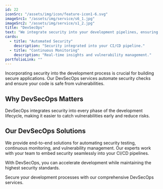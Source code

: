 ```yaml
---
id: 22
iconSrc: "/assets/img/icon/feature-icon1-6.svg"
imageSrc1: "/assets/img/service/s6_1.jpg"
imageSrc2: "/assets/img/service/s1_2.jpg"
title: "DevSecOps"
text: "We integrate security into your development pipelines, ensuring secure software delivery."
cards:
  - title: "Automated Security"
    description: "Security integrated into your CI/CD pipeline."
  - title: "Continuous Monitoring"
    description: "Real-time insights and vulnerability management."
portfolioLink: ""
---
```


Incorporating security into the development process is crucial for building secure applications. Our DevSecOps services automate security checks and ensure your code is safe from vulnerabilities.

## Why DevSecOps Matters

DevSecOps integrates security into every phase of the development lifecycle, making it easier to catch vulnerabilities early and reduce risks.

## Our DevSecOps Solutions

We provide end-to-end solutions for automating security testing, continuous monitoring, and vulnerability management. Our experts work with your team to embed security seamlessly into your CI/CD pipelines.

With DevSecOps, you can accelerate development while maintaining the highest security standards.

Secure your development processes with our comprehensive DevSecOps services.
